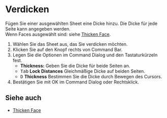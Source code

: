 
# Verdicken

<Reference shortcut="" command="Thicken" button="Rechts von Command Bar" />

Fügen Sie einer ausgewählten Sheet eine Dicke hinzu. Die Dicke für jede Seite kann angegeben werden.<br />
Wenn Faces ausgewählt sind: siehe [Thicken Face](./thicken-face).

1. Wählen Sie das Sheet aus, das Sie verdicken möchten.
2. Klicken Sie auf den Knopf <ButtonIcon type="button-thicken" /> rechts von Command Bar.
3. Legen Sie die Optionen im Command Dialog und den Tastaturkürzeln fest.
    - **Thickness:** Geben Sie die Dicke für beide Seiten an.
    - <kbd>Tab</kbd> **Lock Distances** Gleichmäßige Dicke auf beiden Seiten.
    - <kbd>D</kbd> **Thickness** Bestimmen Sie die Dicke durch Bewegen des Cursors.
4. Bestätigen Sie mit OK im Command Dialog oder Rechtsklick.

## Siehe auch
- [Thicken Face](./thicken-face)
